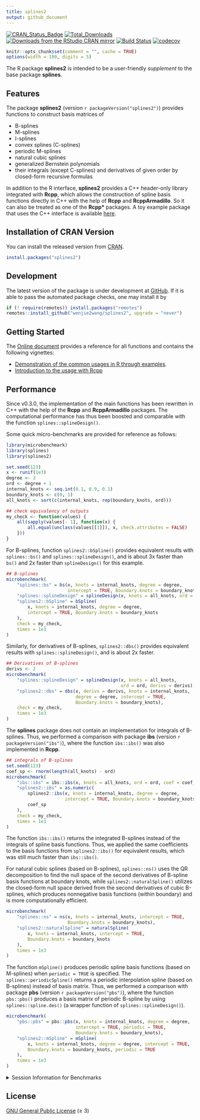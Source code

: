 ```yaml
---
title: splines2
output: github_document
---
```


[![CRAN_Status_Badge][r-pkg-badge]][cran-url]
[![Total_Downloads][cranlog-total]][cran-url]
[![Downloads from the RStudio CRAN mirror][cranlog-badge]][cran-url]
[![Build Status][gha-icon]][gha-url]
[![codecov][codecov-main]][codecov]


```r
knitr::opts_chunk$set(comment = "", cache = TRUE)
options(width = 100, digits = 5)
```

The R package **splines2** is intended to be a user-friendly *supplement* to the
base package **splines**.

## Features

The package **splines2** (version `r packageVersion("splines2")`) provides
functions to construct basis matrices of

- B-splines
- M-splines
- I-splines
- convex splines (C-splines)
- periodic M-splines
- natural cubic splines
- generalized Bernstein polynomials
- their integrals (except C-splines) and derivatives of given order by
  closed-form recursive formulas

In addition to the R interface, **splines2** provides a C++ header-only
library integrated with **Rcpp**, which allows the construction of spline basis
functions directly in C++ with the help of **Rcpp** and **RcppArmadillo**.  So it
can also be treated as one of the **Rcpp\*** packages.  A toy example package
that uses the C++ interface is available [here][example-pkg].


## Installation of CRAN Version

You can install the released version from [CRAN][cran-url].

```R
install.packages("splines2")
```

## Development

The latest version of the package is under development at [GitHub][github-url].
If it is able to pass the automated package checks, one may install it by

```R
if (! require(remotes)) install.packages("remotes")
remotes::install_github("wenjie2wang/splines2", upgrade = "never")
```

## Getting Started

The [Online document][pkgdown-url] provides a reference for all functions and
contains the following vignettes:

- [Demonstration of the common usages in R through examples][pkg-demo].
- [Introduction to the usage with Rcpp][pkg-wi-rcpp]

## Performance

Since v0.3.0, the implementation of the main functions has been rewritten in C++
with the help of the **Rcpp** and **RcppArmadillo** packages. The computational
performance has thus been boosted and comparable with the function
`splines::splineDesign()`.

Some quick micro-benchmarks are provided for reference as follows:

```r
library(microbenchmark)
library(splines)
library(splines2)

set.seed(123)
x <- runif(1e3)
degree <- 3
ord <- degree + 1
internal_knots <- seq.int(0.1, 0.9, 0.1)
boundary_knots <- c(0, 1)
all_knots <- sort(c(internal_knots, rep(boundary_knots, ord)))

## check equivalency of outputs
my_check <- function(values) {
    all(sapply(values[- 1], function(x) {
        all.equal(unclass(values[[1]]), x, check.attributes = FALSE)
    }))
}
```

For B-splines, function `splines2::bSpline()` provides equivalent results with
`splines::bs()` and `splines::splineDesign()`, and is about 3x faster than
`bs()` and 2x faster than `splineDesign()` for this example.

```r
## B-splines
microbenchmark(
    "splines::bs" = bs(x, knots = internal_knots, degree = degree,
                       intercept = TRUE, Boundary.knots = boundary_knots),
    "splines::splineDesign" = splineDesign(x, knots = all_knots, ord = ord),
    "splines2::bSpline" = bSpline(
        x, knots = internal_knots, degree = degree,
        intercept = TRUE, Boundary.knots = boundary_knots
    ),
    check = my_check,
    times = 1e3
)
```

Similarly, for derivatives of B-splines, `splines2::dbs()` provides equivalent
results with `splines::splineDesign()`, and is about 2x faster.

```r
## Derivatives of B-splines
derivs <- 2
microbenchmark(
    "splines::splineDesign" = splineDesign(x, knots = all_knots,
                                           ord = ord, derivs = derivs),
    "splines2::dbs" = dbs(x, derivs = derivs, knots = internal_knots,
                          degree = degree, intercept = TRUE,
                          Boundary.knots = boundary_knots),
    check = my_check,
    times = 1e3
)
```

The **splines** package does not contain an implementation for integrals of
B-splines.  Thus, we performed a comparison with package **ibs** (version `r
packageVersion("ibs")`), where the function `ibs::ibs()` was also implemented in
**Rcpp**.

```r
## integrals of B-splines
set.seed(123)
coef_sp <- rnorm(length(all_knots) - ord)
microbenchmark(
    "ibs::ibs" = ibs::ibs(x, knots = all_knots, ord = ord, coef = coef_sp),
    "splines2::ibs" = as.numeric(
        splines2::ibs(x, knots = internal_knots, degree = degree,
                      intercept = TRUE, Boundary.knots = boundary_knots) %*%
        coef_sp
    ),
    check = my_check,
    times = 1e3
)
```

The function `ibs::ibs()` returns the integrated B-splines instead of the
integrals of spline basis functions.  Thus, we applied the same coefficients to
the basis functions from `splines2::ibs()` for equivalent results, which was
still much faster than `ibs::ibs()`.


For natural cubic splines (based on B-splines), `splines::ns()` uses the QR
decomposition to find the null space of the second derivatives of B-spline basis
functions at boundary knots, while `splines2::naturalSpline()` utilizes the
closed-form null space derived from the second derivatives of cubic B-splines,
which produces nonnegative basis functions (within boundary) and is more
computationally efficient.

```r
microbenchmark(
    "splines::ns" = ns(x, knots = internal_knots, intercept = TRUE,
                       Boundary.knots = boundary_knots),
    "splines2::naturalSpline" = naturalSpline(
        x, knots = internal_knots, intercept = TRUE,
        Boundary.knots = boundary_knots
    ),
    times = 1e3
)
```

The function `mSpline()` produces periodic spline basis functions (based on
M-splines) when `periodic = TRUE` is specified.  The `splines::periodicSpline()`
returns a periodic interpolation spline (based on B-splines) instead of basis
matrix.  Thus, we performed a comparison with package **pbs** (version `r
packageVersion("pbs")`), where the function `pbs::pbs()` produces a basis matrix
of periodic B-spline by using `splines::spline.des()` (a wrapper function of
`splines::splineDesign()`).

```r
microbenchmark(
    "pbs::pbs" = pbs::pbs(x, knots = internal_knots, degree = degree,
                          intercept = TRUE, periodic = TRUE,
                          Boundary.knots = boundary_knots),
    "splines2::mSpline" = mSpline(
        x, knots = internal_knots, degree = degree, intercept = TRUE,
        Boundary.knots = boundary_knots, periodic = TRUE
    ),
    times = 1e3
)
```

<details><summary>Session Information for Benchmarks</summary>
```r
sessionInfo()
```
</details>


## License

[GNU General Public License][gpl] (≥ 3)

[r-pkg-badge]: https://www.r-pkg.org/badges/version/splines2
[cranlog-badge]: https://cranlogs.r-pkg.org/badges/splines2
[cranlog-total]: https://cranlogs.r-pkg.org/badges/grand-total/splines2
[cran-url]: https://CRAN.R-project.org/package=splines2
[gha-icon]: https://github.com/wenjie2wang/splines2/workflows/R-CMD-check/badge.svg
[gha-url]: https://github.com/wenjie2wang/splines2/actions
[github-url]: https://github.com/wenjie2wang/splines2
[pkgdown-url]: https://wwenjie.org/splines2
[example-pkg]: https://github.com/wenjie2wang/example-pkg-Rcpp-splines2
[pkg-demo]: https://wwenjie.org/splines2/articles/splines2-intro
[pkg-wi-rcpp]: https://wwenjie.org/splines2/articles/splines2-wi-rcpp
[codecov]: https://codecov.io/gh/wenjie2wang/splines2
[codecov-main]: https://codecov.io/gh/wenjie2wang/splines2/branch/main/graph/badge.svg
[gpl]: https://www.gnu.org/licenses/

